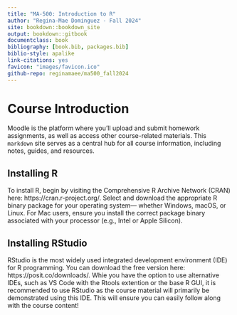 ```yaml
--- 
title: "MA-500: Introduction to R"
author: "Regina-Mae Dominguez - Fall 2024"
site: bookdown::bookdown_site
output: bookdown::gitbook
documentclass: book
bibliography: [book.bib, packages.bib]
biblio-style: apalike
link-citations: yes
favicon: "images/favicon.ico"
github-repo: reginamaee/ma500_fall2024
---
```


# Course Introduction {-}

Moodle is the platform where you'll upload and submit homework assignments, as well as access other course-related materials. This `markdown` site serves as a central hub for all course information, including notes, guides, and resources.

## Installing R {-}

To install R, begin by visiting the Comprehensive R Archive Network (CRAN) here: https://cran.r-project.org/. Select and download the appropriate R binary package for your operating system— whether Windows, macOS, or Linux.  For Mac users, ensure you install the correct package binary associated with your processor (e.g., Intel or Apple Silicon). 

## Installing RStudio {-}

RStudio is the most widely used integrated development environment (IDE) for R programming. You can download the free version here: https://posit.co/downloads/. Whie you have the option to use alternative IDEs, such as VS Code with the Rtools extention or the base R GUI, it is recommended to use RStudio as the course material will primarily be demonstrated using this IDE. This will ensure you can easily follow along with the course content! 

